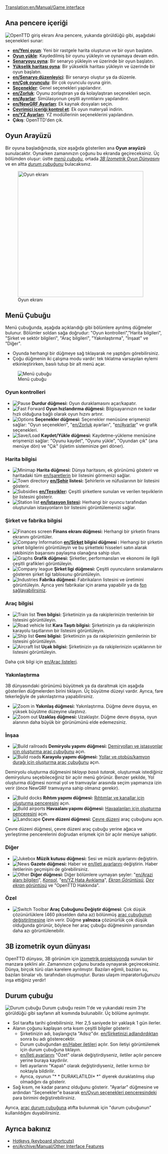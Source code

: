 [[Translation:en/Manual/Game interface]]
{{tr/İçindekiler}}
==Ana pencere içeriği==
[[File:en/Intro screen.png|frame|center|OpenTTD giriş ekranı]]
Ana pencere, yukarıda görüldüğü gibi, aşağıdaki seçenekleri sunar:
* '''[[en/Yeni oyun]]''': Yeni bir rastgele harita oluşturun ve bir oyun başlatın.
* '''[[en/Archive/Manual/Savegame|Oyun yükle]]''': Kaydedilmiş bir oyunu yükleyin ve oynamaya devam edin.
* '''[[en/Archive/Manual/Scenario|Senaryoyu oyna]]''': Bir senaryo yükleyin ve üzerinde bir oyun başlatın.
* '''[[en/Manual/Heightmap|Yükselik haritası oyna]]''': Bir yükseklik haritası yükleyin ve üzerinde bir oyun başlatın.
* '''[[en/Senaryo düzenleyici]]''': Bir senaryo oluştur ya da düzenle.
* '''[[en/Çok oyunculu]]''': Bir çok oyunculu oyuna girin.
* '''[[en/Manual/Game options window|Seçenekler]]''': Genel seçenekleri yapılandırır.
* '''[[en/Zorluk]]''': Oyunu zorlaştıran ya da kolaylaştıran seçenekleri seçin.
* '''[[en/Ayarlar]]''': Simülasyonun çeşitli ayrıntılarını yapılandırır.
* '''[[en/NewGRF Ayarları]]''': Ek kaynak dosyaları seçin.
* '''[[en/Manual/Online content|Çevrimiçi içeriği kontrol et]]''': Ek oyun materyali indirin.
* '''[[en/YZ Ayarları]]''': YZ modüllerinin seçeneklerini yapılandırın.
* '''Çıkış''': OpenTTD'den çık.

==Oyun Arayüzü==
Bir oyuna başladığınızda, size aşağıda gösterilen ana '''Oyun arayüzü''' sunulacaktır. Oynarken zamanınızın çoğunu bu ekranda geçireceksiniz. Üç bölümden oluşur: üstte ''[[#the-menu-bar|menü çubuğu]]'', ortada ''[[#3d-isometric-gameplay-world|3B İzometrik Oyun Dünyasını]]'' ve en altta ''[[#the-status-bar|durum çubuğunu]]'' bulacaksınız.

[[File:en/Interface.png|thumb|none|400px|Oyun ekranı]]

==Menü Çubuğu==
Menü çubuğunda, aşağıda açıklandığı gibi bölümlere ayrılmış düğmeler bulunur. Bölümler soldan sağa doğrudur: "Oyun kontrolleri","Harita bilgileri", "Şirket ve sektör bilgileri", "Araç bilgileri", "Yakınlaştırma", "İnşaat" ve "Diğer".

* Oyunda herhangi bir düğmeye sağ tıklayarak ne yaptığını görebilirsiniz.
* Çoğu düğmenin iki çalışma modu vardır: tek tıklatma varsayılan eylemi etkinleştirirken, basılı tutup bir alt menü açar.
[[File:en/Menu bar.png|none|frame|Menü çubuğu]]

===Oyun kontrolleri===
*[[File:en/Pause button.png|Pause]] '''Durdur düğmesi:''' Oyun duraklamasını açar/kapatır.
*[[File:en/Fast Forward button.png|Fast Forward]] '''Oyun hızlandırma düğmesi:''' Bilgisayarınızın ne kadar hızlı olduğuna bağlı olarak oyun hızını artırır.
*[[File:en/Options button.png|Options]] '''Seçenekler düğmesi:''' Seçenekler menüsüne erişmenizi sağlar: "Oyun seçenekleri", "[[en/Zorluk]] ayarları", "[[en/Ayarlar]]" ve grafik seçenekleri.
*[[File:en/Save Load button.png|Save/Load]] '''Kaydet/Yükle düğmesi:''' Kaydetme-yükleme menüsüne erişmenizi sağlar: "Oyunu kaydet", "Oyunu yükle", "Oyundan çık" (ana menüye dön) ve "Çık" (işletim sisteminize geri döner).

===Harita bilgisi===
*[[File:en/Minimap button.png|Minimap]] '''Harita düğmesi:''' Dünya haritasını, ek görünümü gösterir ve haritadaki tüm [[en/Işaretlerin]] bir listesini görmenizi sağlar.
*[[File:en/Town directory button.png|Town directory]] '''[[en/Şehir]] listesi:''' Şehirlerin ve nüfuslarının bir listesini gösterir.
*[[File:en/Subsidies button.png|Subsidies]] '''[[en/Teşvikler]]:''' Çeşitli şirketlere sunulan ve verilen teşviklerin bir listesini gösterir.
*[[File:en/Station list button.png|Station list]] '''[[en/İstasyon listesi]]:''' Herhangi bir oyuncu tarafından oluşturulan istasyonların bir listesini görüntülemenizi sağlar.

===Şirket ve fabrika bilgisi===
*[[File:en/Finances screen button.png|Finances screen]] '''Finans ekranı düğmesi:''' Herhangi bir şirketin finans ekranını görüntüler.
*[[File:en/Company information button.png|Company Information]] '''[[en/Şirket]] bilgisi düğmesi :''' Herhangi bir şirketin şirket bilgilerini görüntüleyin ve bu şirketteki hisseleri satın alarak rakibinizin başarısını paylaşma olanağına sahip olun.
*[[File:en/Graphs button.png|Graphs]] '''Grafik düğmesi:''' Şirketler, performansları ve ekonomi ile ilgili çeşitli grafikleri görüntüleyin.
*[[File:en/Company league table button.png|Company league]] '''Şirket ligi düğmesi:''' Çeşitli oyuncuların sıralamalarını gösteren şirket ligi tablosunu görüntüleyin.
*[[File:en/Industry button.png|Industries]] '''Fabrika düğmesi:''' Fabrikaların listesini ve üretimini görüntüleyin. Ayrıca yeni fabrikalar için arama yapabilir ya da [[en/Manual/Industries#funding-new-industries|fon sağlayabilirsiniz]].

===Araç bilgisi===
*[[File:en/Train Information button.png|Train list]] '''Tren bilgisi:''' Şirketinizin ya da rakiplerinizin trenlerinin bir listesini görüntüleyin.
*[[File:en/Road Vehicle Information button.png|Road vehicle list]] '''Kara Taşıtı bilgisi:''' Şirketinizin ya da rakiplerinizin karayolu taşıtlarının bir listesini görüntüleyin.
*[[File:en/Ship Information button.png|Ship list]] '''Gemi bilgisi:''' Şirketinizin ya da rakiplerinizin gemilerinin bir listesini görüntüleyin.
*[[File:en/Aircraft Information button.png|Aircraft list]] '''Uçak bilgisi:''' Şirketinizin ya da rakiplerinizin uçaklarının bir listesini görüntüleyin.
Daha çok bilgi için [[en/Araç listeleri]].

===Yakınlaştırma===
3B dünyasındaki görünümü büyütmek ya da daraltmak için aşağıda gösterilen düğmelerden birini tıklayın. Üç büyütme düzeyi vardır. Ayrıca, fare tekerleğiyle de yakınlaştırma yapabilirsiniz.
*[[File:en/Zoom in button.png|Zoom in]] '''Yakınlaş düğmesi:''' Yakınlaştırma. Düğme devre dışıysa, en yüksek büyütme düzeyine ulaştınız.
*[[File:en/Zoom out button.png|Zoom out]] '''Uzaklaş düğmesi:''' Uzaklaştır. Düğme devre dışıysa, oyun alanının daha büyük bir görünümünü elde edemezsiniz.

===İnşaa===
*[[File:en/Railroad build button.png|Build railroads]] '''Demiryolu yapımı düğmesi:''' [[en/Manual/Railway construction|Demiryolları ve istasyonlar için oluşturma araç çubuğunu]] açın.
*[[File:en/Road build button.png|Build roads]] '''Karayolu yapımı düğmesi:''' [[en/Manual/Roadway construction|Yollar ve otobüs/kamyon durağı için oluşturma araç çubuğunu]] açın.

Demiryolu oluşturma düğmesini ''tıklayıp basılı tutarak'', oluşturmak istediğiniz demiryolunu seçebileceğiniz bir açılır menü görünür. Benzer şekilde, Yol oluşturma düğmesi normal yol ve tramvaylar arasında seçim yapmanıza izin verir (önce NewGRF tramvayına sahip olmanız gerekir).
*[[File:en/Dock build button.png|Build docks]] '''Rıhtım yapımı düğmesi:''' [[en/Manual/Waterway construction|Rıhtımlar ve kanallar için oluşturma penceresini]] açın.
*[[File:en/Airport build button.png|Build airports]] '''Havaalanı yapımı düğmesi:''' [[en/Manual/Airport construction|Havaalanları için oluşturma penceresini]] açın.
*[[File:en/Landscaping button.png|Landscape]] '''Çevre düzeni düğmesi:''' [[en/Manual/Landscaping|Çevre düzeni]] araç çubuğunu açın.

Çevre düzeni düğmesi, çevre düzeni araç çubuğu yerine ağaca ve yerleştirme pencerelerini doğrudan erişmek için bir açılır menüye sahiptir.

===Diğer===
*[[File:en/Sound Music button.png|Jukebox]] '''Müzik kutusu düğmesi:''' Sesi ve müzik ayarlarını değiştirin.
*[[File:en/News button.png|News]] '''Gazete düğmesi:''' Haber ve [[en/Ileti ayarlarını]] değiştirin. Haber iletilerinin geçmişini de görebilirsiniz.
*[[File:en/Other button.png|Other]] '''Diğer düğmesi:''' Diğer bölümlere uymayan şeyler: "[[en/Arazi alanı bilgileri]]", ''[[en/Manual/Console|Konsol]]'', "[[en/YZ Hata Ayıklama]]", ''[[en/Manual/Screenshot|Ekran Görüntüsü]]'', ''[[en/Manual/Screenshot|Dev ekran görüntüsü]]'' ve "OpenTTD Hakkında".

===Özel===
*[[File:en/ToggleButton.png|Switch Toolbar]] '''Araç Çubuğunu Değiştir düğmesi:''' Çok düşük çözünürlüklere (460 pikselden daha az) bölünmüş [[en/Switch toolbar|araç çubuğunun değiştirilmesine]] izin verir. Düğme '''yalnızca''' çözünürlük çok düşük olduğunda görünür, böylece her araç çubuğu düğmesinin yarısından daha azı görüntülenebilir.

==3B izometrik oyun dünyası==

OpenTTD dünyası, 3B görünüm için [http://en.wikipedia.org/wiki/Video_games_with_isometric_graphics izometrik projeksiyonda] sunulan bir manzara şeklini alır. Zamanınızın çoğunu burada oynayarak geçireceksiniz. Dünya, birçok türü olan karelere ayrılmıştır. Bazıları eğimli, bazıları su, bazıları binalar vb. tarafından oluşmuştur. Burası ulaşım imparatorluğunuzu inşa ettiğiniz yerdir!

==Durum çubuğu==
[[File:en/Status-bar.png|none|frame|Durum çubuğu]]
Durum çubuğu resim 1'de ve yukarıdaki resim 3'te görüldüğü gibi sayfanın alt kısmında bulunabilir. Üç bölüme ayrılmıştır.
*Sol tarafta tarihi görebilirsiniz. Her 2,5 saniyede bir yaklaşık 1 gün ilerler.
*Alanın çoğunu kaplayan orta kısım çeşitli bilgiler gösterir:
**Şirketinizin adı, başlangıçta "Adsız"dır. [[en/Şirketinizi adlandırdıktan]] sonra bu adı gösterecektir.
**Durum çubuğundan [[en/Haber iletileri]] açılır. Son iletiyi görüntülemek için durum çubuğuna tıklayın.
**[[en/İleti ayarlarını]] "Özet" olarak değiştirdiyseniz, iletiler açılır pencere yerine buraya kaydırılır.
**İleti ayarlarını "Kapalı" olarak değiştirdiyseniz, iletiler kırmızı bir noktayla bildirilir.
**Ayrıca, oyunun "* * DURAKLATILDI* *" diyerek duraklatılmış olup olmadığını da gösterir.
*Sağ kısım, ne kadar paranız olduğunu gösterir. "Ayarlar" düğmesine ve ardından "Seçenekler"e basarak [[en/Oyun seçenekleri penceresindeki]] para birimini değiştirebilirsiniz.
Ayrıca, [[en/Manual/Status bar|araç durum çubuğuna]] atıfta bulunmak için "durum çubuğunun" kullanıldığını duyabilirsiniz.

==Ayrıca bakınız==
* [[en/Manual/Hotkeys|Hotkeys (keyboard shortcuts)]]
* [[en/Archive/Manual/Other Interface Features]]